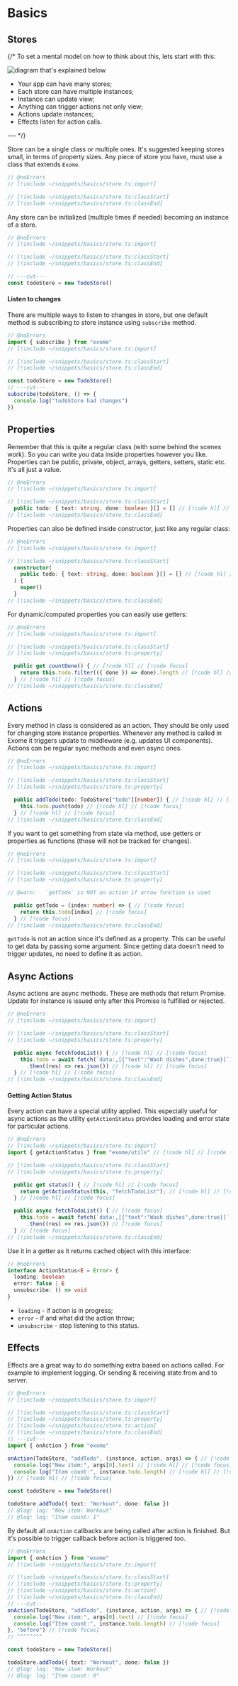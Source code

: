 # Basics

## Stores
{/*
To set a mental model on how to think about this, lets start with this:

<img src="/action-diagram.svg" alt="diagram that's explained below" />

- Your app can have many stores;
- Each store can have multiple instances;
- Instance can update view;
- Anything can trigger actions not only view;
- Actions update instances;
- Effects listen for action calls.

--- */}

Store can be a single class or multiple ones. It's suggested keeping stores small, in terms of property sizes. Any piece of store you have, must use a class that extends `Exome`.

```ts twoslash
// @noErrors
// [!include ~/snippets/basics/store.ts:import]

// [!include ~/snippets/basics/store.ts:classStart]
// [!include ~/snippets/basics/store.ts:classEnd]
```

Any store can be initialized (multiple times if needed) becoming an instance of a store.

```ts twoslash
// @noErrors
// [!include ~/snippets/basics/store.ts:import]

// [!include ~/snippets/basics/store.ts:classStart]
// [!include ~/snippets/basics/store.ts:classEnd]

// ---cut---
const todoStore = new TodoStore()
```

#### Listen to changes

There are multiple ways to listen to changes in store, but one default method is subscribing to store instance using `subscribe` method.

```ts twoslash
// @noErrors
import { subscribe } from "exome"
// [!include ~/snippets/basics/store.ts:import]

// [!include ~/snippets/basics/store.ts:classStart]
// [!include ~/snippets/basics/store.ts:classEnd]

const todoStore = new TodoStore()
// ---cut---
subscribe(todoStore, () => {
  console.log("todoStore had changes")
})
```

## Properties

Remember that this is quite a regular class (with some behind the scenes work). So you can write you data inside properties however you like. Properties can be public, private, object, arrays, getters, setters, static etc. It's all just a value.

```ts twoslash
// @noErrors
// [!include ~/snippets/basics/store.ts:import]

// [!include ~/snippets/basics/store.ts:classStart]
  public todo: { text: string, done: boolean }[] = [] // [!code hl] // [!code focus]
// [!include ~/snippets/basics/store.ts:classEnd]
```

Properties can also be defined inside constructor, just like any regular class:

```ts twoslash
// @noErrors
// [!include ~/snippets/basics/store.ts:import]

// [!include ~/snippets/basics/store.ts:classStart]
  constructor(
    public todo: { text: string, done: boolean }[] = [] // [!code hl] // [!code focus]
  ) {
    super()
  }
// [!include ~/snippets/basics/store.ts:classEnd]
```

For dynamic/computed properties you can easily use getters:

```ts twoslash
// @noErrors
// [!include ~/snippets/basics/store.ts:import]

// [!include ~/snippets/basics/store.ts:classStart]
// [!include ~/snippets/basics/store.ts:property]

  public get countDone() { // [!code hl] // [!code focus]
    return this.todo.filter(({ done }) => done).length // [!code hl] // [!code focus]
  } // [!code hl] // [!code focus]
// [!include ~/snippets/basics/store.ts:classEnd]
```

## Actions

Every method in class is considered as an action. They should be only used for changing store instance properties. Whenever any method is called in Exome it triggers update to middleware (e.g. updates UI components). Actions can be regular sync methods and even async ones.

```ts twoslash
// @noErrors
// [!include ~/snippets/basics/store.ts:import]

// [!include ~/snippets/basics/store.ts:classStart]
// [!include ~/snippets/basics/store.ts:property]

  public addTodo(todo: TodoStore["todo"][number]) { // [!code hl] // [!code focus]
    this.todo.push(todo) // [!code hl] // [!code focus]
  } // [!code hl] // [!code focus]
// [!include ~/snippets/basics/store.ts:classEnd]
```

If you want to get something from state via method, use getters or properties as functions (those will not be tracked for changes).

```ts twoslash
// @noErrors
// [!include ~/snippets/basics/store.ts:import]

// [!include ~/snippets/basics/store.ts:classStart]
// [!include ~/snippets/basics/store.ts:property]

// @warn:   `getTodo` is NOT an action if arrow function is used

  public getTodo = (index: number) => { // [!code focus]
    return this.todo[index] // [!code focus]
  } // [!code focus]
// [!include ~/snippets/basics/store.ts:classEnd]
```

`getTodo` is not an action since it's defined as a property. This can be useful to get data by passing some argument. Since getting data doesn't need to trigger updates, no need to define it as action.

## Async Actions

Async actions are async methods. These are methods that return Promise. Update for instance is issued only after this Promise is fulfilled or rejected.

```ts twoslash
// @noErrors
// [!include ~/snippets/basics/store.ts:import]

// [!include ~/snippets/basics/store.ts:classStart]
// [!include ~/snippets/basics/store.ts:property]

  public async fetchTodoList() { // [!code hl] // [!code focus]
    this.todo = await fetch(`data:,[{"text":"Wash dishes",done:true}]`) // [!code hl] // [!code focus]
      .then((res) => res.json()) // [!code hl] // [!code focus]
  } // [!code hl] // [!code focus]
// [!include ~/snippets/basics/store.ts:classEnd]
```

#### Getting Action Status

Every action can have a special utility applied. This especially useful for async actions as the utility `getActionStatus` provides loading and error state for particular actions.

```ts twoslash
// @noErrors
// [!include ~/snippets/basics/store.ts:import]
import { getActionStatus } from "exome/utils" // [!code hl] // [!code focus]

// [!include ~/snippets/basics/store.ts:classStart]
// [!include ~/snippets/basics/store.ts:property]

  public get status() { // [!code hl] // [!code focus]
    return getActionStatus(this, "fetchTodoList"); // [!code hl] // [!code focus]
  } // [!code hl] // [!code focus]

  public async fetchTodoList() { // [!code focus]
    this.todo = await fetch(`data:,[{"text":"Wash dishes",done:true}]`) // [!code focus]
      .then((res) => res.json()) // [!code focus]
  } // [!code focus]
// [!include ~/snippets/basics/store.ts:classEnd]
```

Use it in a getter as it returns cached object with this interface:

```ts twoslash
// @noErrors
interface ActionStatus<E = Error> {
  loading: boolean
  error: false | E
  unsubscribe: () => void
}
```

- `loading` - if action is in progress;
- `error` - if and what did the action throw;
- `unsubscribe` - stop listening to this status.

## Effects

Effects are a great way to do something extra based on actions called. For example to implement logging. Or sending & receiving state from and to server.

```ts twoslash
// @noErrors
// [!include ~/snippets/basics/store.ts:import]

// [!include ~/snippets/basics/store.ts:classStart]
// [!include ~/snippets/basics/store.ts:property]
// [!include ~/snippets/basics/store.ts:action]
// [!include ~/snippets/basics/store.ts:classEnd]
// ---cut---
import { onAction } from "exome"

onAction(TodoStore, "addTodo", (instance, action, args) => { // [!code hl] // [!code focus]
  console.log("New item:", args[0].text) // [!code hl] // [!code focus]
  console.log("Item count:", instance.todo.length) // [!code hl] // [!code focus]
}) // [!code hl] // [!code focus]

const todoStore = new TodoStore()

todoStore.addTodo({ text: "Workout", done: false })
// @log: log: "New item: Workout"
// @log: log: "Item count: 1"
```

By default all `onAction` callbacks are being called after action is finished. But it's possible to trigger callback before action is triggered too.

```ts twoslash
// @noErrors
import { onAction } from "exome"
// [!include ~/snippets/basics/store.ts:import]

// [!include ~/snippets/basics/store.ts:classStart]
// [!include ~/snippets/basics/store.ts:property]
// [!include ~/snippets/basics/store.ts:action]
// [!include ~/snippets/basics/store.ts:classEnd]
// ---cut---
onAction(TodoStore, "addTodo", (instance, action, args) => { // [!code focus]
  console.log("New item:", args[0].text) // [!code focus]
  console.log("Item count:", instance.todo.length) // [!code focus]
}, "before") // [!code focus]
// ^^^^^^^^

const todoStore = new TodoStore()

todoStore.addTodo({ text: "Workout", done: false })
// @log: log: "New item: Workout"
// @log: log: "Item count: 0"
```
